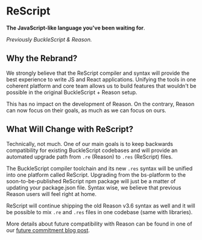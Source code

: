 # ReScript

**The JavaScript-like language you've been waiting for**.

_Previously BuckleScript & Reason._


<DocsOverview showVersionSelect={false} />

## Why the Rebrand?

We strongly believe that the ReScript compiler and syntax will provide the best experience to write JS and React applications. Unifying the tools in one coherent platform and core team allows us to build features that wouldn't be possible in the original BuckleScript + Reason setup.

This has no impact on the development of Reason. On the contrary, Reason can now focus on their goals, as much as we can focus on ours.

## What Will Change with ReScript?

Technically, not much. One of our main goals is to keep backwards compatibility for existing BuckleScript codebases and will provide an automated upgrade path from `.re` (Reason) to `.res` (ReScript) files.

The BuckleScript compiler toolchain and its new `.res` syntax will be unified into one platform called ReScript. Upgrading from the bs-platform to the soon-to-be-published ReScript npm package will just be a matter of updating your package.json file. Syntax wise, we believe that previous Reason users will feel right at home.

ReScript will continue shipping the old Reason v3.6 syntax as well and it will be possible to mix `.re` and `.res` files in one codebase (same with libraries).

More details about future compatibility with Reason can be found in one of our [future commitment blog post](https://reasonml.org/blog/a-note-on-bucklescripts-future-commitments).
